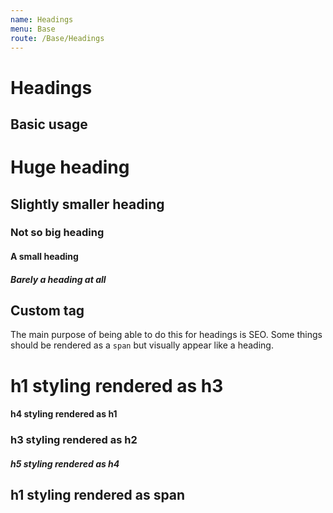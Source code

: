 ```yaml
---
name: Headings
menu: Base
route: /Base/Headings
---
```



# Headings

## Basic usage
<Playground wrapper={Wrapper}>
  <H1>Huge heading</H1>
  <H2>Slightly smaller heading</H2>
  <H3>Not so big heading</H3>
  <H4>A small heading</H4>
  <H5>Barely a heading at all</H5>
</Playground>

## Custom tag
The main purpose of being able to do this for headings is SEO.
Some things should be rendered as a `span` but visually appear like a heading.

<Playground wrapper={Wrapper}>
  <H1 as="h3">h1 styling rendered as h3</H1>
  <H4 as="h1">h4 styling rendered as h1</H4>
  <H3 as="h2">h3 styling rendered as h2</H3>
  <H5 as="h4">h5 styling rendered as h4</H5>
  <H2 as="span">h1 styling rendered as span</H2>
</Playground>
